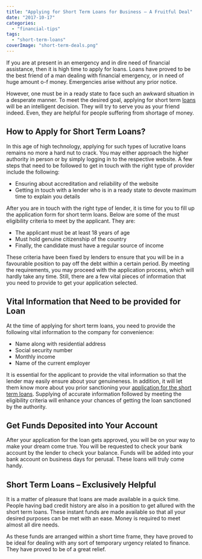 ```yaml
---
title: "Applying for Short Term Loans for Business – A Fruitful Deal"
date: "2017-10-17"
categories: 
  - "financial-tips"
tags: 
  - "short-term-loans"
coverImage: "short-term-deals.png"
---
```


If you are at present in an emergency and in dire need of financial assistance, then it is high time to apply for loans. Loans have proved to be the best friend of a man dealing with financial emergency, or in need of huge amount o-f money. Emergencies arise without any prior notice.

However, one must be in a ready state to face such an awkward situation in a desperate manner. To meet the desired goal, applying for short term [loans](https://en.wikipedia.org/wiki/Loan) will be an intelligent decision. They will try to serve you as your friend indeed. Even, they are helpful for people suffering from shortage of money. 

## **How to Apply for Short Term Loans?**

In this age of high technology, applying for such types of lucrative loans remains no more a hard nut to crack. You may either approach the higher authority in person or by simply logging in to the respective website. A few steps that need to be followed to get in touch with the right type of provider include the following:

- Ensuring about accreditation and reliability of the website
- Getting in touch with a lender who is in a ready state to devote maximum time to explain you details

After you are in touch with the right type of lender, it is time for you to fill up the application form for short term loans. Below are some of the must eligibility criteria to meet by the applicant. They are:

- The applicant must be at least 18 years of age
- Must hold genuine citizenship of the country
- Finally, the candidate must have a regular source of income

These criteria have been fixed by lenders to ensure that you will be in a favourable position to pay off the debt within a certain period. By meeting the requirements, you may proceed with the application process, which will hardly take any time. Still, there are a few vital pieces of information that you need to provide to get your application selected. 

## **Vital Information that Need to be provided for Loan**

At the time of applying for short term loans, you need to provide the following vital information to the company for convenience:

- Name along with residential address
- Social security number
- Monthly income
- Name of the current employer

It is essential for the applicant to provide the vital information so that the lender may easily ensure about your genuineness. In addition, it will let them know more about you prior sanctioning your [application for the short term loans](http://www.gatewayequity.com.au/short-term-loans/). Supplying of accurate information followed by meeting the eligibility criteria will enhance your chances of getting the loan sanctioned by the authority. 

## **Get Funds Deposited into Your Account**

After your application for the loan gets approved, you will be on your way to make your dream come true. You will be requested to check your bank account by the lender to check your balance. Funds will be added into your bank account on business days for perusal. These loans will truly come handy. 

## **Short Term Loans – Exclusively Helpful**

It is a matter of pleasure that loans are made available in a quick time. People having bad credit history are also in a position to get allured with the short term loans. These instant funds are made available so that all your desired purposes can be met with an ease. Money is required to meet almost all dire needs.

As these funds are arranged within a short time frame, they have proved to be ideal for dealing with any sort of temporary urgency related to finance. They have proved to be of a great relief.
